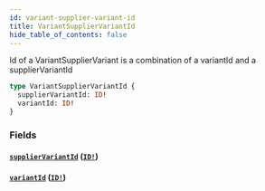 ```yaml
---
id: variant-supplier-variant-id
title: VariantSupplierVariantId
hide_table_of_contents: false
---
```



Id of a VariantSupplierVariant is a combination of a variantId and a supplierVariantId

```graphql
type VariantSupplierVariantId {
  supplierVariantId: ID!
  variantId: ID!
}
```


### Fields

#### [`supplierVariantId`](#) ([`ID!`](/demand/api/graphql-admin/reference/scalars/id))




#### [`variantId`](#) ([`ID!`](/demand/api/graphql-admin/reference/scalars/id))






